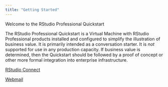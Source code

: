 ```yaml
---
title: "Getting Started"
---
```


Welcome to the RStudio Professional Quickstart

The RStudio Professional Quickstart is a Virtual Machine with RStudio Professional products installed and configured to simplify the illustration of business value. It is primarily intended as a conversation starter. It is _not_ supported for use in any production capacity. If business value is determined, then the Quickstart should be followed by a proof of concept or other more formal integration into enterprise infrastructure.

[RStudio Connect](rsconnect/)

[Webmail](webmail/)
